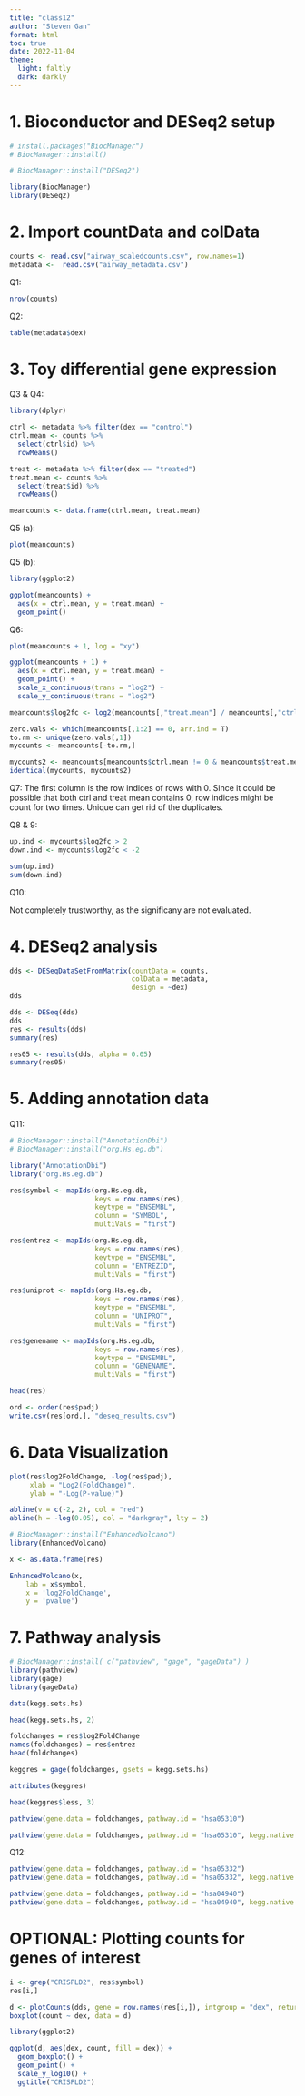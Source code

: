 ```yaml
---
title: "class12"
author: "Steven Gan"
format: html
toc: true
date: 2022-11-04
theme:
  light: faltly
  dark: darkly
---
```


# 1. Bioconductor and DESeq2 setup

```r
# install.packages("BiocManager")
# BiocManager::install()

# BiocManager::install("DESeq2")

library(BiocManager)
library(DESeq2)
```

# 2. Import countData and colData

```r
counts <- read.csv("airway_scaledcounts.csv", row.names=1)
metadata <-  read.csv("airway_metadata.csv")
```

Q1:

```r
nrow(counts)
```

Q2:

```r
table(metadata$dex)
```

# 3. Toy differential gene expression

Q3 & Q4:

```r
library(dplyr)

ctrl <- metadata %>% filter(dex == "control")
ctrl.mean <- counts %>% 
  select(ctrl$id) %>%
  rowMeans()

treat <- metadata %>% filter(dex == "treated")
treat.mean <- counts %>% 
  select(treat$id) %>%
  rowMeans()

meancounts <- data.frame(ctrl.mean, treat.mean)
```

Q5 (a):

```r
plot(meancounts)
```

Q5 (b):

```r
library(ggplot2)

ggplot(meancounts) + 
  aes(x = ctrl.mean, y = treat.mean) +
  geom_point()
```

Q6:

```r
plot(meancounts + 1, log = "xy")

ggplot(meancounts + 1) +
  aes(x = ctrl.mean, y = treat.mean) +
  geom_point() +
  scale_x_continuous(trans = "log2") +
  scale_y_continuous(trans = "log2")
```

```r
meancounts$log2fc <- log2(meancounts[,"treat.mean"] / meancounts[,"ctrl.mean"])

zero.vals <- which(meancounts[,1:2] == 0, arr.ind = T)
to.rm <- unique(zero.vals[,1])
mycounts <- meancounts[-to.rm,]

mycounts2 <- meancounts[meancounts$ctrl.mean != 0 & meancounts$treat.mean != 0,]
identical(mycounts, mycounts2)
```

Q7: The first column is the row indices of rows with 0. Since it could be possible that both ctrl and treat mean contains 0, row indices might be count for two times. Unique can get rid of the duplicates.


Q8 & 9:

```r
up.ind <- mycounts$log2fc > 2
down.ind <- mycounts$log2fc < -2

sum(up.ind)
sum(down.ind)
```

Q10:

Not completely trustworthy, as the significany are not evaluated.

# 4. DESeq2 analysis

```r
dds <- DESeqDataSetFromMatrix(countData = counts, 
                              colData = metadata, 
                              design = ~dex)
dds
```

```r
dds <- DESeq(dds)
dds
res <- results(dds)
summary(res)
```

```r
res05 <- results(dds, alpha = 0.05)
summary(res05)

```

# 5. Adding annotation data

Q11: 

```r
# BiocManager::install("AnnotationDbi")
# BiocManager::install("org.Hs.eg.db")

library("AnnotationDbi")
library("org.Hs.eg.db")

res$symbol <- mapIds(org.Hs.eg.db,
                     keys = row.names(res),
                     keytype = "ENSEMBL",
                     column = "SYMBOL",
                     multiVals = "first")

res$entrez <- mapIds(org.Hs.eg.db,
                     keys = row.names(res),
                     keytype = "ENSEMBL",
                     column = "ENTREZID",
                     multiVals = "first")

res$uniprot <- mapIds(org.Hs.eg.db,
                     keys = row.names(res),
                     keytype = "ENSEMBL",
                     column = "UNIPROT",
                     multiVals = "first")

res$genename <- mapIds(org.Hs.eg.db,
                     keys = row.names(res),
                     keytype = "ENSEMBL",
                     column = "GENENAME",
                     multiVals = "first")

head(res)
```

```r
ord <- order(res$padj)
write.csv(res[ord,], "deseq_results.csv")
```

# 6. Data Visualization

```r
plot(res$log2FoldChange, -log(res$padj), 
     xlab = "Log2(FoldChange)",
     ylab = "-Log(P-value)")

abline(v = c(-2, 2), col = "red")
abline(h = -log(0.05), col = "darkgray", lty = 2)
```

```r
# BiocManager::install("EnhancedVolcano")
library(EnhancedVolcano)

x <- as.data.frame(res)

EnhancedVolcano(x,
    lab = x$symbol,
    x = 'log2FoldChange',
    y = 'pvalue')
```

# 7. Pathway analysis

```r
# BiocManager::install( c("pathview", "gage", "gageData") )
library(pathview)
library(gage)
library(gageData)
```

```r
data(kegg.sets.hs)

head(kegg.sets.hs, 2)
```


```r
foldchanges = res$log2FoldChange
names(foldchanges) = res$entrez
head(foldchanges)
```

```r
keggres = gage(foldchanges, gsets = kegg.sets.hs)
```

```r
attributes(keggres)
```

```r
head(keggres$less, 3)
```

```r
pathview(gene.data = foldchanges, pathway.id = "hsa05310")
```

```r
pathview(gene.data = foldchanges, pathway.id = "hsa05310", kegg.native = FALSE)
```

Q12:

```r
pathview(gene.data = foldchanges, pathway.id = "hsa05332")
pathview(gene.data = foldchanges, pathway.id = "hsa05332", kegg.native = FALSE)

pathview(gene.data = foldchanges, pathway.id = "hsa04940")
pathview(gene.data = foldchanges, pathway.id = "hsa04940", kegg.native = FALSE)
```

# OPTIONAL: Plotting counts for genes of interest

```r
i <- grep("CRISPLD2", res$symbol)
res[i,]
```

```r
d <- plotCounts(dds, gene = row.names(res[i,]), intgroup = "dex", returnData = T)
boxplot(count ~ dex, data = d)
```

```r
library(ggplot2)

ggplot(d, aes(dex, count, fill = dex)) +
  geom_boxplot() +
  geom_point() +
  scale_y_log10() +
  ggtitle("CRISPLD2")
```